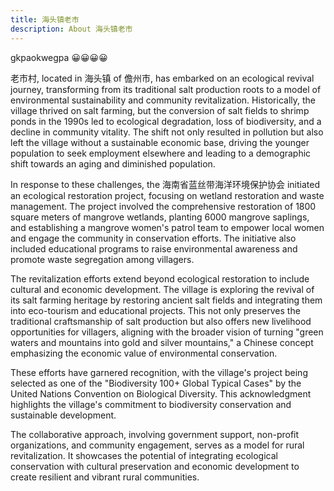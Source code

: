 ```yaml
---
title: 海头镇老市
description: About 海头镇老市
---
```


gkpaokwegpa 😀😀😀😀

老市村, located in 海头镇 of 儋州市, has embarked on an ecological revival journey, transforming from its traditional salt production roots to a model of environmental sustainability and community revitalization. Historically, the village thrived on salt farming, but the conversion of salt fields to shrimp ponds in the 1990s led to ecological degradation, loss of biodiversity, and a decline in community vitality. The shift not only resulted in pollution but also left the village without a sustainable economic base, driving the younger population to seek employment elsewhere and leading to a demographic shift towards an aging and diminished population.

In response to these challenges, the 海南省蓝丝带海洋环境保护协会 initiated an ecological restoration project, focusing on wetland restoration and waste management. The project involved the comprehensive restoration of 1800 square meters of mangrove wetlands, planting 6000 mangrove saplings, and establishing a mangrove women's patrol team to empower local women and engage the community in conservation efforts. The initiative also included educational programs to raise environmental awareness and promote waste segregation among villagers.

The revitalization efforts extend beyond ecological restoration to include cultural and economic development. The village is exploring the revival of its salt farming heritage by restoring ancient salt fields and integrating them into eco-tourism and educational projects. This not only preserves the traditional craftsmanship of salt production but also offers new livelihood opportunities for villagers, aligning with the broader vision of turning "green waters and mountains into gold and silver mountains," a Chinese concept emphasizing the economic value of environmental conservation.

These efforts have garnered recognition, with the village's project being selected as one of the "Biodiversity 100+ Global Typical Cases" by the United Nations Convention on Biological Diversity. This acknowledgment highlights the village's commitment to biodiversity conservation and sustainable development.

The collaborative approach, involving government support, non-profit organizations, and community engagement, serves as a model for rural revitalization. It showcases the potential of integrating ecological conservation with cultural preservation and economic development to create resilient and vibrant rural communities.
